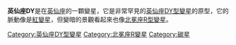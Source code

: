 '''英仙座DY'''是在[[英仙座|英仙座]]的一顆變星，它是非常罕見的[[英仙座DY型變星|英仙座DY型變星]]的原型，它的脈動像是[[變星#長週期和伴規則變星|紅變星]]，但變暗的景觀看起來也像[[北冕座R型變星|北冕座R型變星]]。

{{DEFAULTSORT:Dy Persei}}
[[Category:英仙座DY型變星|Category:英仙座DY型變星]]
[[Category:北冕座R變星|Category:北冕座R變星]]
[[Category:碳星|Category:碳星]]

{{star-stub}}